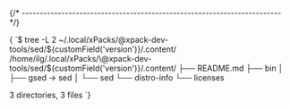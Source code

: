 


{/* ------------------------------------------------------------------------ */}

<CodeBlock language="console"> {
`$ tree -L 2 ~/.local/xPacks/\@xpack-dev-tools/sed/${customField('version')}/.content/
/home/ilg/.local/xPacks/\@xpack-dev-tools/sed/${customField('version')}/.content/
├── README.md
├── bin
│   ├── gsed -> sed
│   └── sed
└── distro-info
    └── licenses

3 directories, 3 files
`} </CodeBlock>
